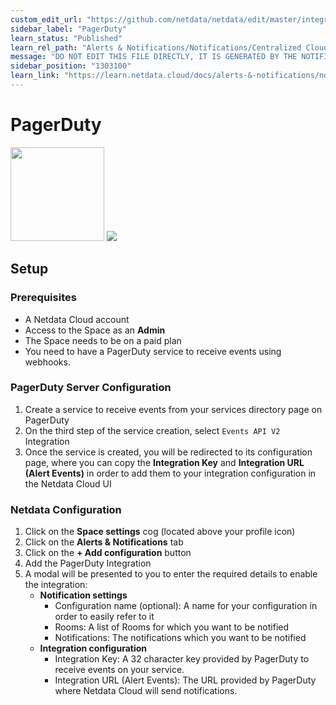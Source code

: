 ```yaml
---
custom_edit_url: "https://github.com/netdata/netdata/edit/master/integrations/cloud-notifications/metadata.yaml"
sidebar_label: "PagerDuty"
learn_status: "Published"
learn_rel_path: "Alerts & Notifications/Notifications/Centralized Cloud Notifications"
message: "DO NOT EDIT THIS FILE DIRECTLY, IT IS GENERATED BY THE NOTIFICATION'S metadata.yaml FILE"
sidebar_position: "1303100"
learn_link: "https://learn.netdata.cloud/docs/alerts-&-notifications/notifications/centralized-cloud-notifications/pagerduty"
---
```



# PagerDuty

<img src="https://netdata.cloud/img/pagerduty.png" width="150"/>

<img src="https://img.shields.io/badge/maintained%20by-Netdata-%2300ab44" />

## Setup


### Prerequisites

- A Netdata Cloud account
- Access to the Space as an **Admin**
- The Space needs to be on a paid plan
- You need to have a PagerDuty service to receive events using webhooks.

### PagerDuty Server Configuration

1. Create a service to receive events from your services directory page on PagerDuty
2. On the third step of the service creation, select `Events API V2` Integration
3. Once the service is created, you will be redirected to its configuration page, where you can copy the **Integration Key** and **Integration URL (Alert Events)** in order to add them to your integration configuration in the Netdata Cloud UI

### Netdata Configuration

1. Click on the **Space settings** cog (located above your profile icon)
2. Click on the **Alerts & Notifications** tab
3. Click on the **+ Add configuration** button
4. Add the PagerDuty Integration
5. A modal will be presented to you to enter the required details to enable the integration:
    - **Notification settings**
      - Configuration name (optional): A name for your configuration in order to easily refer to it
      - Rooms: A list of Rooms for which you want to be notified
      - Notifications: The notifications which you want to be notified
    - **Integration configuration**
      - Integration Key: A 32 character key provided by PagerDuty to receive events on your service.
      - Integration URL (Alert Events): The URL provided by PagerDuty where Netdata Cloud will send notifications.


